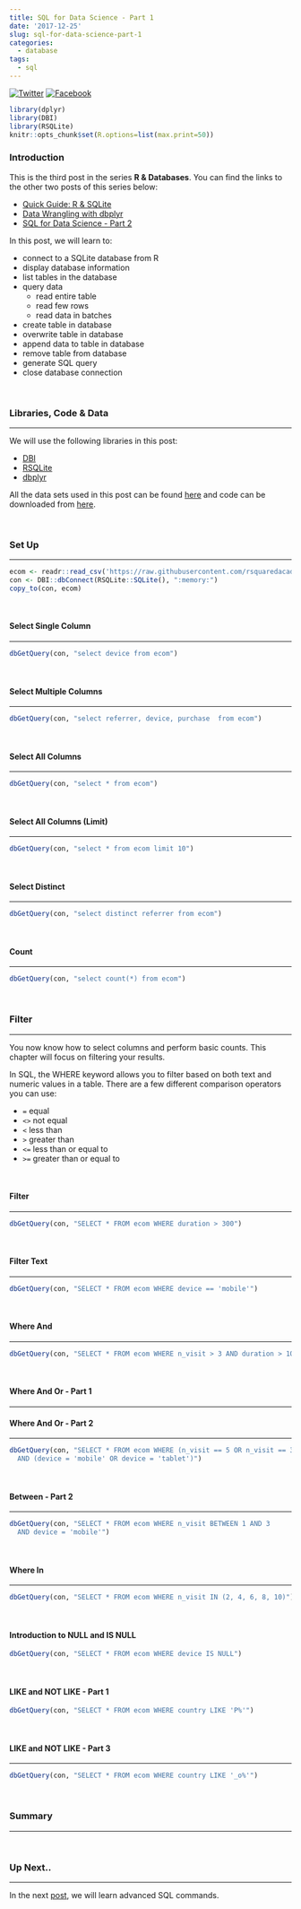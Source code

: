 ```yaml
---
title: SQL for Data Science - Part 1
date: '2017-12-25'
slug: sql-for-data-science-part-1
categories:
  - database
tags:
  - sql
---
```


[![Twitter](http://i.imgur.com/tXSoThF.png)](https://twitter.com/login?redirect_after_login=%2Fhome%3Fstatus)
[![Facebook](http://i.imgur.com/P3YfQoD.png)](https://www.facebook.com/sharer/sharer.php?u=)

```r
library(dplyr)
library(DBI)
library(RSQLite)
knitr::opts_chunk$set(R.options=list(max.print=50))
```

### Introduction

This is the third post in the series **R & Databases**. You can find the links to the other two posts of this series below:

- [Quick Guide: R & SQLite](https://rsquaredacademy.github.io/blog/post/quick-guide-r-sqlite/)
- [Data Wrangling with dbplyr](https://rsquaredacademy.github.io/blog/post/data-wrangling-with-dbplyr)
- [SQL for Data Science - Part 2](https://rsquaredacademy.github.io/blog/post/sql-for-data-science-part-2)

In this post, we will learn to:

- connect to a SQLite database from R
- display database information
- list tables in the database
- query data 
    - read entire table
    - read few rows
    - read data in batches
- create table in database
- overwrite table in database
- append data to table in database
- remove table from database
- generate SQL query
- close database connection

<br>

### Libraries, Code & Data

<hr>

We will use the following libraries in this post:

- [DBI](http://readr.tidyverse.org/)
- [RSQLite](https://rstats-db.github.io/RSQLite/)
- [dbplyr](http://dbplyr.tidyverse.org/)

All the data sets used in this post can be found [here](https://github.com/rsquaredacademy/datasets) and code can be downloaded from [here](https://gist.github.com/rsquaredacademy/f44774d9c6e115c08d5e2e693380a00f).

<br>

### Set Up

<hr>

```r
ecom <- readr::read_csv('https://raw.githubusercontent.com/rsquaredacademy/datasets/master/web.csv')
con <- DBI::dbConnect(RSQLite::SQLite(), ":memory:")
copy_to(con, ecom)
```

<br>

#### Select Single Column

<hr>

```r
dbGetQuery(con, "select device from ecom")
```

<br>

#### Select Multiple Columns

<hr>

```r
dbGetQuery(con, "select referrer, device, purchase  from ecom")
```

<br>

#### Select All Columns

<hr>

```r
dbGetQuery(con, "select * from ecom")
```

<br>

#### Select All Columns (Limit)

<hr>

```r
dbGetQuery(con, "select * from ecom limit 10")
```

<br>

#### Select Distinct

<hr>

```r
dbGetQuery(con, "select distinct referrer from ecom")
```

<br>

#### Count

<hr>

```r
dbGetQuery(con, "select count(*) from ecom")
```

<br>

### Filter

<hr>

You now know how to select columns and perform basic counts. This chapter will focus on filtering your results.

In SQL, the WHERE keyword allows you to filter based on both text and numeric values in a table. There are a few different comparison operators you can use:

- `=` equal
- `<>` not equal
- `<` less than
- `>` greater than
- `<=` less than or equal to
- `>=` greater than or equal to

<br>

#### Filter

<hr>

```r
dbGetQuery(con, "SELECT * FROM ecom WHERE duration > 300")
```

<br>

#### Filter Text

<hr>

```r
dbGetQuery(con, "SELECT * FROM ecom WHERE device == 'mobile'")
```

<br>

#### Where And

<hr>

```r
dbGetQuery(con, "SELECT * FROM ecom WHERE n_visit > 3 AND duration > 100")
```

<br>

#### Where And Or - Part 1

<hr>

#### Where And Or - Part 2

<hr>

```r
dbGetQuery(con, "SELECT * FROM ecom WHERE (n_visit == 5 OR n_visit == 3) 
  AND (device = 'mobile' OR device = 'tablet')")
```

<br>

#### Between - Part 2

<hr>

```r
dbGetQuery(con, "SELECT * FROM ecom WHERE n_visit BETWEEN 1 AND 3
  AND device = 'mobile'")
```

<br>

#### Where In

<hr>

```r
dbGetQuery(con, "SELECT * FROM ecom WHERE n_visit IN (2, 4, 6, 8, 10)")
```

<br>

#### Introduction to NULL and IS NULL


```r
dbGetQuery(con, "SELECT * FROM ecom WHERE device IS NULL")
```

<br>

#### LIKE and NOT LIKE - Part 1


```r
dbGetQuery(con, "SELECT * FROM ecom WHERE country LIKE 'P%'")
```

<br>

#### LIKE and NOT LIKE - Part 3

<hr>

```r
dbGetQuery(con, "SELECT * FROM ecom WHERE country LIKE '_o%'")
```

<br>

### Summary

<hr>

<br>

### Up Next..

<hr>

In the next [post](https://rsquaredacademy.github.io/blog/post/sql-for-data-science-part-2), we will learn advanced SQL commands.

<br>
